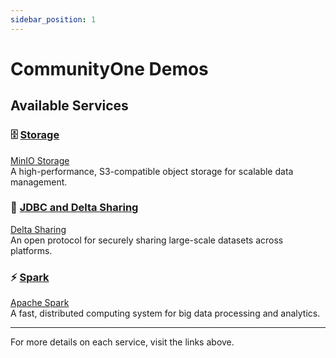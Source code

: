 ```yaml
---
sidebar_position: 1
---
```


# CommunityOne Demos

## Available Services

### 🗄️ [Storage](https://minio.communityone.com)  
[MinIO Storage](https://minio.communityone.com)  
A high-performance, S3-compatible object storage for scalable data management.

### 🔗 [JDBC and Delta Sharing](https://jdbc.communityone.com) 
[Delta Sharing](https://jdbc.communityone.com)  
An open protocol for securely sharing large-scale datasets across platforms.

### ⚡ [Spark](https://spark.communityone.com)  
[Apache Spark](https://spark.communityone.com)  
A fast, distributed computing system for big data processing and analytics.

---

For more details on each service, visit the links above.
